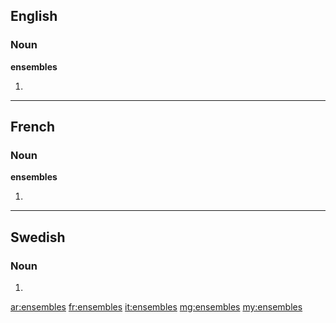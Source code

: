 ==English==

===Noun===
'''ensembles'''

# {{plural of|ensemble}}

----

==French==

===Noun===
'''ensembles''' {{m|p}}

# {{plural of|ensemble|lang=fr}}

----

==Swedish==

===Noun===
{{head|sv|noun form}}

# {{sv-noun-form-indef-gen|ensemble}}

[[ar:ensembles]]
[[fr:ensembles]]
[[it:ensembles]]
[[mg:ensembles]]
[[my:ensembles]]